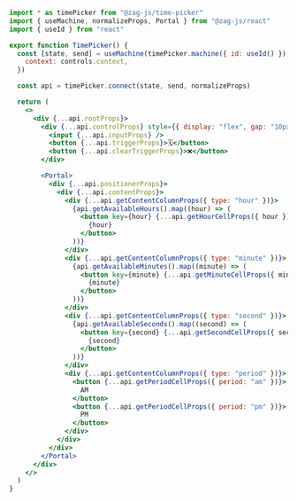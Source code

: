 ```jsx
import * as timePicker from "@zag-js/time-picker"
import { useMachine, normalizeProps, Portal } from "@zag-js/react"
import { useId } from "react"

export function TimePicker() {
  const [state, send] = useMachine(timePicker.machine({ id: useId() }), {
    context: controls.context,
  })

  const api = timePicker.connect(state, send, normalizeProps)

  return (
    <>
      <div {...api.rootProps}>
        <div {...api.controlProps} style={{ display: "flex", gap: "10px" }}>
          <input {...api.inputProps} />
          <button {...api.triggerProps}>🗓</button>
          <button {...api.clearTriggerProps}>❌</button>
        </div>

        <Portal>
          <div {...api.positionerProps}>
            <div {...api.contentProps}>
              <div {...api.getContentColumnProps({ type: "hour" })}>
                {api.getAvailableHours().map((hour) => (
                  <button key={hour} {...api.getHourCellProps({ hour })}>
                    {hour}
                  </button>
                ))}
              </div>
              <div {...api.getContentColumnProps({ type: "minute" })}>
                {api.getAvailableMinutes().map((minute) => (
                  <button key={minute} {...api.getMinuteCellProps({ minute })}>
                    {minute}
                  </button>
                ))}
              </div>
              <div {...api.getContentColumnProps({ type: "second" })}>
                {api.getAvailableSeconds().map((second) => (
                  <button key={second} {...api.getSecondCellProps({ second })}>
                    {second}
                  </button>
                ))}
              </div>
              <div {...api.getContentColumnProps({ type: "period" })}>
                <button {...api.getPeriodCellProps({ period: "am" })}>
                  AM
                </button>
                <button {...api.getPeriodCellProps({ period: "pm" })}>
                  PM
                </button>
              </div>
            </div>
          </div>
        </Portal>
      </div>
    </>
  )
}
```
